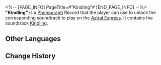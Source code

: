 <%-- [PAGE_INFO]
PageTitle=#"Kindling"#
[END_PAGE_INFO] --%>
{{Item Infobox
|id          = 210101
|image       = Item Kindling.png{{subst:void|<!--$UPLOAD:<<SpriteOutput/ItemFigures/210001.png>-<Item Kindling.png>-<Item Icons>>-->}}
|type        = Disk
|invCategory = Valuables
|rarity      = 3
|effect      = 
|description = A record that can be played on the Express' phonograph. It might be a chance acquisition or a gift from someone else. All sorts of memories surge up when the music plays &mdash; the smiles, encounters, touches, and the excitement of battle. Maybe that is why people still collect records even as society rapidly advances.<br />The current record contains the track "Kindling."
}}
{{Description|''The blizzard can't put out all warmth. The final kindling rises from below the earth.''}}
'''"Kindling"''' is a [[Phonograph]] Record that the player can use to unlock the corresponding soundtrack to play on the [[Astral Express]]. It contains the soundtrack [[Kindling]].

==Other Languages==
{{Other Languages
|en   = "Kindling"
|zhs  = 《火种》
|zht  = 〈火種〉
|ja   = 『火種』
|ko   = ≪불씨≫
|es   = Yesca
|fr   = «&nbsp;Kindling&nbsp;»
|ru   = Kindling
|th   = "Kindling"
|vi   = "Ngọn Đuốc"
|de   = „Zündholz“
|id   = "Kindling"
|pt   = "Kindling"
}}

==Change History==
{{Change History|1.0}}